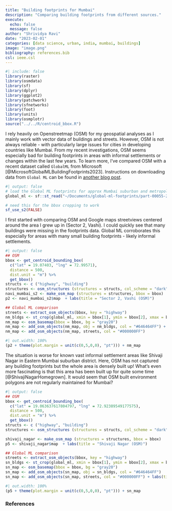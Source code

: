 ```yaml
---
title: "Building footprints for Mumbai"
description: "Comparing building footprints from different sources."
execute:
  echo: false
  message: false
author: "Shrividya Ravi"
date: "2023-02-01"
categories: [data science, urban, india, mumbai, buildings]
image: "image.png"
bibliography: references.bib
csl: ieee.csl
---
```


```r
#| include: false
library(raster)
library(osmdata)
library(sf)
library(dplyr)
library(ggplot2)
library(patchwork)
library(sfnetworks)
library(foot)
library(units)
library(osmplotr)
source("../../R/centroid_bbox.R")
```

I rely heavily on Openstreetmap (OSM) for my geospatial analyses as I mainly work with vector data of buildings and streets. However, OSM is not always reliable - with particularly large issues for cities in developing countries like Mumbai. From my recent investigations, OSM seems especially bad for building footprints in areas with informal settlements or changes within the last few years. To learn more, I've compared OSM with a recent dataset called `GlobalML` from Microsoft [@MicrosoftGlobalMLBuildingFootprints2023]. Instructions on downloading data from `Global ML` can be found in [another blog post](https://shriv.github.io/e-flaneur/posts/global-ml).

```r
#| output: false
# load the Global ML footprints for approx Mumbai suburban and metropolitan region bbox
global_ml <- sf::st_read("~/Documents/global-ml-footprints/part-00055-2cb4a5ad-6652-48b0-a336-f09518f4c9e5.c000.geojson")

# need this for the bbox cropping to work
sf_use_s2(FALSE)
```

I first started with comparing OSM and Google maps streetviews centered around the area I grew up in (Sector 2, Vashi). I could quickly see that many buildings were missing in the footprints data. Global ML corroborates this especially for areas with many small building footprints - likely informal settlements.

```r
#| output: false
## OSM
bbox <- get_centroid_bounding_box(
  c("lat" = 19.07403, "lng" = 72.99571),
  distance = 500,
  dist.unit = "m") %>% 
  get_bbox()
structs <- c ("highway", "building")
structures <- osm_structures (structures = structs, col_scheme = "dark")
navi_mumbai_s2 <- make_osm_map (structures = structures, bbox = bbox)
p2 <- navi_mumbai_s2$map  + labs(title = "Sector 2, Vashi (OSM)")

## Global ML comparison
streets <- extract_osm_objects(bbox, key = "highway")
nm_bldgs <- st_crop(global_ml, xmin = bbox[1], ymin = bbox[2], xmax = bbox[3], ymax = bbox[4]) %>% st_cast("POLYGON")
nm_map <- osm_basemap(bbox = bbox, bg = "gray20")
nm_map <- add_osm_objects(nm_map, obj = nm_bldgs, col = "#646464FF") + labs(title = "Sector 2, Vashi (Global ML buildings)")
nm_map <- add_osm_objects(nm_map, streets, col = "#000000FF")
```

```r
#| out.width: 100%
(p2 + theme(plot.margin = unit(c(0,5,0,0), "pt"))) + nm_map
```

The situation is worse for known vast informal settlement areas like Shivaji Nagar in Eastern Mumbai suburban district. Here, OSM has not captured any building footprints but the whole area is densely built up! What's even more fascinating is that this area has been built up for quite some time [@ShivajiNagarHomegrown]. It would seem that OSM built environment polygons are not regularly maintained for Mumbai?

```r
#| output: false
## OSM
bbox <- get_centroid_bounding_box(
  c("lat" = 19.063637617804797, "lng" = 72.92389549177575),
  distance = 500,
  dist.unit = "m") %>% 
  get_bbox()
structs <- c ("highway", "building")
structures <- osm_structures (structures = structs, col_scheme = "dark")

shivaji_nagar <- make_osm_map (structures = structures, bbox = bbox)
p5 <- shivaji_nagar$map  + labs(title = "Shivaji Nagar (OSM)")

## Global ML comparison
streets <- extract_osm_objects(bbox, key = "highway")
sn_bldgs <- st_crop(global_ml, xmin = bbox[1], ymin = bbox[2], xmax = bbox[3], ymax = bbox[4]) %>% st_cast("POLYGON")
sn_map <- osm_basemap(bbox = bbox, bg = "gray20")
sn_map <- add_osm_objects(sn_map, obj = sn_bldgs, col = "#646464FF")
sn_map <- add_osm_objects(sn_map, streets, col = "#000000FF") + labs(title = "Shivaji Nagar (Global ML buildings)")

```

```r
#| out.width: 100%
(p5 + theme(plot.margin = unit(c(0,5,0,0), "pt"))) + sn_map
```

### References

::: {#refs}
:::
